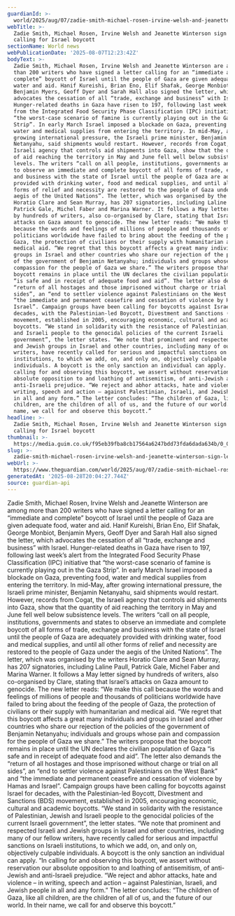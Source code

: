```yaml
---
guardianId: >-
  world/2025/aug/07/zadie-smith-michael-rosen-irvine-welsh-and-jeanette-winterson-sign-letter-calling-for-israel-boycott
webTitle: >-
  Zadie Smith, Michael Rosen, Irvine Welsh and Jeanette Winterson sign letter
  calling for Israel boycott
sectionName: World news
webPublicationDate: '2025-08-07T12:23:42Z'
bodyText: >-
  Zadie Smith, Michael Rosen, Irvine Welsh and Jeanette Winterson are among more
  than 200 writers who have signed a letter calling for an “immediate and
  complete” boycott of Israel until the people of Gaza are given adequate food,
  water and aid. Hanif Kureishi, Brian Eno, Elif Shafak, George Monbiot,
  Benjamin Myers, Geoff Dyer and Sarah Hall also signed the letter, which
  advocates the cessation of all “trade, exchange and business” with Israel.
  Hunger-related deaths in Gaza have risen to 197, following last week’s alert
  from the Integrated Food Security Phase Classification (IPC) initiative that
  “the worst-case scenario of famine is currently playing out in the Gaza
  Strip”. In early March Israel imposed a blockade on Gaza, preventing food,
  water and medical supplies from entering the territory. In mid-May, after
  growing international pressure, the Israeli prime minister, Benjamin
  Netanyahu, said shipments would restart. However, records from Cogat, the
  Israeli agency that controls aid shipments into Gaza, show that the quantity
  of aid reaching the territory in May and June fell well below subsistence
  levels. The writers “call on all people, institutions, governments and states
  to observe an immediate and complete boycott of all forms of trade, exchange
  and business with the state of Israel until the people of Gaza are adequately
  provided with drinking water, food and medical supplies, and until all other
  forms of relief and necessity are restored to the people of Gaza under the
  aegis of the United Nations”. The letter, which was organised by the writers
  Horatio Clare and Sean Murray, has 207 signatories, including Laline Paull,
  Patrick Gale, Michel Faber and Marina Warner. It follows a May letter signed
  by hundreds of writers, also co-organised by Clare, stating that Israel’s
  attacks on Gaza amount to genocide. The new letter reads: “We make this call
  because the words and feelings of millions of people and thousands of
  politicians worldwide have failed to bring about the feeding of the people of
  Gaza, the protection of civilians or their supply with humanitarian and
  medical aid. “We regret that this boycott affects a great many individuals and
  groups in Israel and other countries who share our rejection of the policies
  of the government of Benjamin Netanyahu; individuals and groups whose pain and
  compassion for the people of Gaza we share.” The writers propose that the
  boycott remains in place until the UN declares the civilian population of Gaza
  “is safe and in receipt of adequate food and aid”. The letter also demands the
  “return of all hostages and those imprisoned without charge or trial on all
  sides”, an “end to settler violence against Palestinians on the West Bank” and
  “the immediate and permanent ceasefire and cessation of violence by Hamas and
  Israel”. Campaign groups have been calling for boycotts against Israel for
  decades, with the Palestinian-led Boycott, Divestment and Sanctions (BDS)
  movement, established in 2005, encouraging economic, cultural and academic
  boycotts. “We stand in solidarity with the resistance of Palestinian, Jewish
  and Israeli people to the genocidal policies of the current Israeli
  government”, the letter states. “We note that prominent and respected Israeli
  and Jewish groups in Israel and other countries, including many of our fellow
  writers, have recently called for serious and impactful sanctions on Israeli
  institutions, to which we add, on, and only on, objectively culpable
  individuals. A boycott is the only sanction an individual can apply. “In
  calling for and observing this boycott, we assert without reservation our
  absolute opposition to and loathing of antisemitism, of anti-Jewish and
  anti-Israeli prejudice. “We reject and abhor attacks, hate and violence – in
  writing, speech and action – against Palestinian, Israeli, and Jewish people
  in all and any form.” The letter concludes: “The children of Gaza, like all
  children, are the children of all of us, and the future of our world. In their
  name, we call for and observe this boycott.”
headline: >-
  Zadie Smith, Michael Rosen, Irvine Welsh and Jeanette Winterson sign letter
  calling for Israel boycott
thumbnail: >-
  https://media.guim.co.uk/f95eb39fba8cb17564a6247bdd73fda6dada634b/0_0_5000_4000/500.jpg
slug: >-
  zadie-smith-michael-rosen-irvine-welsh-and-jeanette-winterson-sign-letter-calling-for-israel-boycott
webUrl: >-
  https://www.theguardian.com/world/2025/aug/07/zadie-smith-michael-rosen-irvine-welsh-and-jeanette-winterson-sign-letter-calling-for-israel-boycott
generatedAt: '2025-08-28T20:04:27.744Z'
source: guardian-api
---
```

Zadie Smith, Michael Rosen, Irvine Welsh and Jeanette Winterson are among more than 200 writers who have signed a letter calling for an “immediate and complete” boycott of Israel until the people of Gaza are given adequate food, water and aid. Hanif Kureishi, Brian Eno, Elif Shafak, George Monbiot, Benjamin Myers, Geoff Dyer and Sarah Hall also signed the letter, which advocates the cessation of all “trade, exchange and business” with Israel. Hunger-related deaths in Gaza have risen to 197, following last week’s alert from the Integrated Food Security Phase Classification (IPC) initiative that “the worst-case scenario of famine is currently playing out in the Gaza Strip”. In early March Israel imposed a blockade on Gaza, preventing food, water and medical supplies from entering the territory. In mid-May, after growing international pressure, the Israeli prime minister, Benjamin Netanyahu, said shipments would restart. However, records from Cogat, the Israeli agency that controls aid shipments into Gaza, show that the quantity of aid reaching the territory in May and June fell well below subsistence levels. The writers “call on all people, institutions, governments and states to observe an immediate and complete boycott of all forms of trade, exchange and business with the state of Israel until the people of Gaza are adequately provided with drinking water, food and medical supplies, and until all other forms of relief and necessity are restored to the people of Gaza under the aegis of the United Nations”. The letter, which was organised by the writers Horatio Clare and Sean Murray, has 207 signatories, including Laline Paull, Patrick Gale, Michel Faber and Marina Warner. It follows a May letter signed by hundreds of writers, also co-organised by Clare, stating that Israel’s attacks on Gaza amount to genocide. The new letter reads: “We make this call because the words and feelings of millions of people and thousands of politicians worldwide have failed to bring about the feeding of the people of Gaza, the protection of civilians or their supply with humanitarian and medical aid. “We regret that this boycott affects a great many individuals and groups in Israel and other countries who share our rejection of the policies of the government of Benjamin Netanyahu; individuals and groups whose pain and compassion for the people of Gaza we share.” The writers propose that the boycott remains in place until the UN declares the civilian population of Gaza “is safe and in receipt of adequate food and aid”. The letter also demands the “return of all hostages and those imprisoned without charge or trial on all sides”, an “end to settler violence against Palestinians on the West Bank” and “the immediate and permanent ceasefire and cessation of violence by Hamas and Israel”. Campaign groups have been calling for boycotts against Israel for decades, with the Palestinian-led Boycott, Divestment and Sanctions (BDS) movement, established in 2005, encouraging economic, cultural and academic boycotts. “We stand in solidarity with the resistance of Palestinian, Jewish and Israeli people to the genocidal policies of the current Israeli government”, the letter states. “We note that prominent and respected Israeli and Jewish groups in Israel and other countries, including many of our fellow writers, have recently called for serious and impactful sanctions on Israeli institutions, to which we add, on, and only on, objectively culpable individuals. A boycott is the only sanction an individual can apply. “In calling for and observing this boycott, we assert without reservation our absolute opposition to and loathing of antisemitism, of anti-Jewish and anti-Israeli prejudice. “We reject and abhor attacks, hate and violence – in writing, speech and action – against Palestinian, Israeli, and Jewish people in all and any form.” The letter concludes: “The children of Gaza, like all children, are the children of all of us, and the future of our world. In their name, we call for and observe this boycott.”
